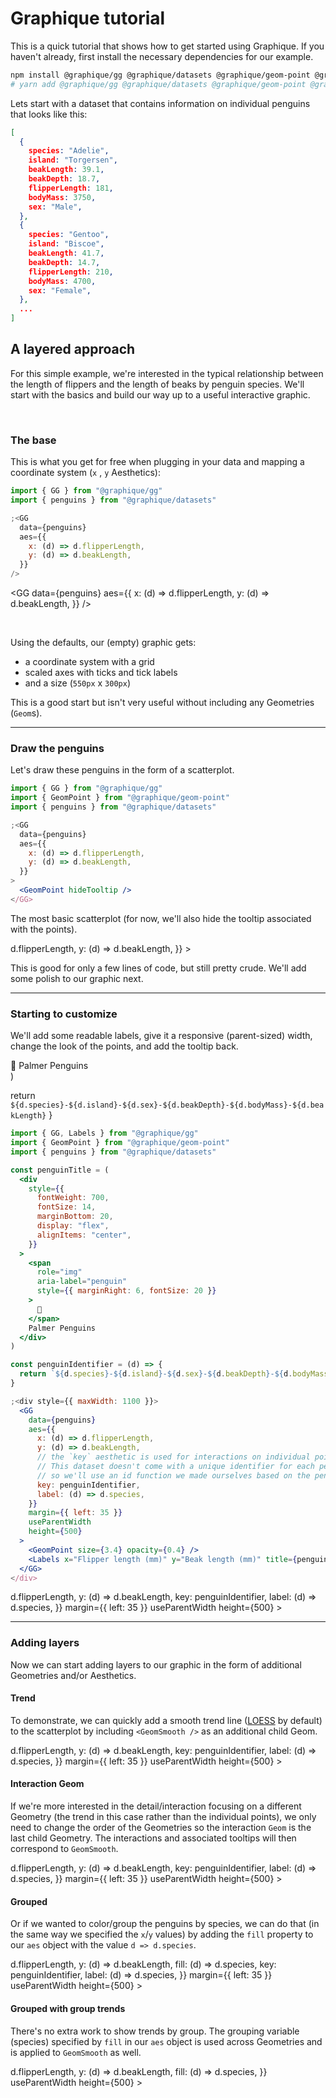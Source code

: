 
<Meta title="Getting Started/Tutorial" component={GG} />

# Graphique tutorial

This is a quick tutorial that shows how to get started using Graphique. If you haven't already, first install the necessary dependencies for our example.

```bash
npm install @graphique/gg @graphique/datasets @graphique/geom-point @graphique/geom-smooth
# yarn add @graphique/gg @graphique/datasets @graphique/geom-point @graphique/geom-smooth
```

Lets start with a dataset that contains information on individual penguins that looks like this:

```json
[
  {
    species: "Adelie",
    island: "Torgersen",
    beakLength: 39.1,
    beakDepth: 18.7,
    flipperLength: 181,
    bodyMass: 3750,
    sex: "Male",
  },
  {
    species: "Gentoo",
    island: "Biscoe",
    beakLength: 41.7,
    beakDepth: 14.7,
    flipperLength: 210,
    bodyMass: 4700,
    sex: "Female",
  },
  ...
]
```

## A layered approach

For this simple example, we're interested in the typical relationship between the length of flippers and the length of beaks by penguin species. We'll start with the basics and build our way up to a useful interactive graphic.

<br />

### The base

This is what you get for free when plugging in your data and mapping a coordinate system (`x` , `y` Aesthetics):

```jsx
import { GG } from "@graphique/gg"
import { penguins } from "@graphique/datasets"

;<GG
  data={penguins}
  aes={{
    x: (d) => d.flipperLength,
    y: (d) => d.beakLength,
  }}
/>
```

<GG
  data={penguins}
  aes={{
    x: (d) => d.flipperLength,
    y: (d) => d.beakLength,
  }}
/>

<br />

Using the defaults, our (empty) graphic gets:

- a coordinate system with a grid
- scaled axes with ticks and tick labels
- and a size (`550px` x `300px`)

This is a good start but isn't very useful without including any Geometries (`Geom`s).

<hr />

### Draw the penguins

Let's draw these penguins in the form of a scatterplot.

```jsx
import { GG } from "@graphique/gg"
import { GeomPoint } from "@graphique/geom-point"
import { penguins } from "@graphique/datasets"

;<GG
  data={penguins}
  aes={{
    x: (d) => d.flipperLength,
    y: (d) => d.beakLength,
  }}
>
  <GeomPoint hideTooltip />
</GG>
```

The most basic scatterplot (for now, we'll also hide the tooltip associated with the points).

<Canvas>
  <Story name="Basic">
    <GG
      data={penguins}
      aes={{
        x: (d) => d.flipperLength,
        y: (d) => d.beakLength,
      }}
    >
      <GeomPoint hideTooltip />
    </GG>
  </Story>
</Canvas>

This is good for only a few lines of code, but still pretty crude. We'll add some polish to our graphic next.

<hr />

### Starting to customize

We'll add some readable labels, give it a responsive (parent-sized) width, change the look of the points, and add the tooltip back.

  <div
    style={{
      fontWeight: 700,
      fontSize: 14,
      marginBottom: 20,
      display: "flex",
      alignItems: "center",
    }}
  >
    <span
      role="img"
      aria-label="penguin"
      style={{ marginRight: 6, fontSize: 20 }}
    >
      🐧
    </span>
    Palmer Penguins
  </div>
)

  return `${d.species}-${d.island}-${d.sex}-${d.beakDepth}-${d.bodyMass}-${d.beakLength}`
}

```jsx
import { GG, Labels } from "@graphique/gg"
import { GeomPoint } from "@graphique/geom-point"
import { penguins } from "@graphique/datasets"

const penguinTitle = (
  <div
    style={{
      fontWeight: 700,
      fontSize: 14,
      marginBottom: 20,
      display: "flex",
      alignItems: "center",
    }}
  >
    <span
      role="img"
      aria-label="penguin"
      style={{ marginRight: 6, fontSize: 20 }}
    >
      🐧
    </span>
    Palmer Penguins
  </div>
)

const penguinIdentifier = (d) => {
  return `${d.species}-${d.island}-${d.sex}-${d.beakDepth}-${d.bodyMass}-${d.beakLength}`
}

;<div style={{ maxWidth: 1100 }}>
  <GG
    data={penguins}
    aes={{
      x: (d) => d.flipperLength,
      y: (d) => d.beakLength,
      // the `key` aesthetic is used for interactions on individual points in GeomPoint.
      // This dataset doesn't come with a unique identifier for each penguin,
      // so we'll use an id function we made ourselves based on the penguin's characteristics
      key: penguinIdentifier,
      label: (d) => d.species,
    }}
    margin={{ left: 35 }}
    useParentWidth
    height={500}
  >
    <GeomPoint size={3.4} opacity={0.4} />
    <Labels x="Flipper length (mm)" y="Beak length (mm)" title={penguinTitle} />
  </GG>
</div>
```

<Canvas>
  <Story name="Customizing">
    <div style={{ maxWidth: 1100 }}>
      <GG
        data={penguins}
        aes={{
          x: (d) => d.flipperLength,
          y: (d) => d.beakLength,
          key: penguinIdentifier,
          label: (d) => d.species,
        }}
        margin={{ left: 35 }}
        useParentWidth
        height={500}
      >
        <GeomPoint size={3.4} fill="lightcoral" opacity={0.4} />
        <Labels
          x="Flipper length (mm)"
          y="Beak length (mm)"
          title={penguinTitle}
        />
      </GG>
    </div>
  </Story>
</Canvas>

<hr />

### Adding layers

Now we can start adding layers to our graphic in the form of additional Geometries and/or Aesthetics.

#### Trend

To demonstrate, we can quickly add a smooth trend line ([LOESS](https://en.wikipedia.org/wiki/Local_regression) by default) to the scatterplot by including `<GeomSmooth />` as an additional child Geom.

<Canvas>
  <Story name="Trend">
    <div style={{ maxWidth: 1100 }}>
      <GG
        data={penguins}
        aes={{
          x: (d) => d.flipperLength,
          y: (d) => d.beakLength,
          key: penguinIdentifier,
          label: (d) => d.species,
        }}
        margin={{ left: 35 }}
        useParentWidth
        height={500}
      >
        <GeomSmooth />
        <GeomPoint size={3.4} fill="lightcoral" opacity={0.4} />
        <Labels
          x="Flipper length (mm)"
          y="Beak length (mm)"
          title={penguinTitle}
        />
      </GG>
    </div>
  </Story>
</Canvas>

#### Interaction Geom

If we're more interested in the detail/interaction focusing on a different Geometry (the trend in this case rather than the individual points),
we only need to change the order of the Geometries so the interaction `Geom` is the last child Geometry.
The interactions and associated tooltips will then correspond to `GeomSmooth`.

<Canvas>
  <Story name="Trend interactions">
    <div style={{ maxWidth: 1100 }}>
      <GG
        data={penguins}
        aes={{
          x: (d) => d.flipperLength,
          y: (d) => d.beakLength,
          key: penguinIdentifier,
          label: (d) => d.species,
        }}
        margin={{ left: 35 }}
        useParentWidth
        height={500}
      >
        <GeomPoint size={3.4} fill="lightcoral" opacity={0.4} />
        <GeomSmooth />
        <Labels
          x="Flipper length (mm)"
          y="Beak length (mm)"
          title={penguinTitle}
        />
      </GG>
    </div>
  </Story>
</Canvas>

#### Grouped

Or if we wanted to color/group the penguins by species, we can do that (in the same way we specified the `x`/`y` values) by adding the `fill` property to our `aes` object with the value `d => d.species`.

<Canvas>
  <Story name="Grouped">
    <div style={{ maxWidth: 1100 }}>
      <GG
        data={penguins}
        aes={{
          x: (d) => d.flipperLength,
          y: (d) => d.beakLength,
          fill: (d) => d.species,
          key: penguinIdentifier,
          label: (d) => d.species,
        }}
        margin={{ left: 35 }}
        useParentWidth
        height={500}
      >
        <GeomPoint size={3.4} opacity={0.4} />
        <Labels
          x="Flipper length (mm)"
          y="Beak length (mm)"
          title={penguinTitle}
        />
      </GG>
    </div>
  </Story>
</Canvas>

#### Grouped with group trends

There's no extra work to show trends by group. The grouping variable (species) specified by `fill` in our `aes` object is used across Geometries and is applied to `GeomSmooth` as well.

<Canvas>
  <Story name="Grouped trends">
    <div style={{ maxWidth: 1100 }}>
      <GG
        data={penguins}
        aes={{
          x: (d) => d.flipperLength,
          y: (d) => d.beakLength,
          fill: (d) => d.species,
        }}
        useParentWidth
        height={500}
      >
        <GeomPoint size={3.4} opacity={0.15} />
        <GeomSmooth se method="linear" />
        <Labels
          x="Flipper length (mm)"
          y="Beak length (mm)"
          title={penguinTitle}
        />
      </GG>
    </div>
  </Story>
</Canvas>
